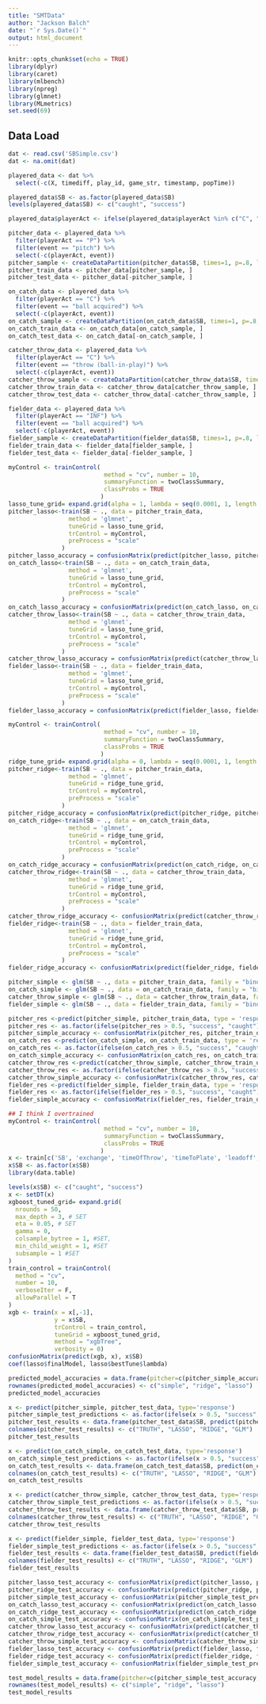 ---
title: "SMTData"
author: "Jackson Balch"
date: "`r Sys.Date()`"
output: html_document
---

```{r setup, include=FALSE}
knitr::opts_chunk$set(echo = TRUE)
library(dplyr)
library(caret)
library(mlbench)
library(npreg)
library(glmnet)
library(MLmetrics)
set.seed(69)
```

## Data Load
```{r DataLoad}
dat <- read.csv('SBSimple.csv')
dat <- na.omit(dat)
```

```{r dataManip}
playered_data <- dat %>%
  select(-c(X, timediff, play_id, game_str, timestamp, popTime))

playered_data$SB <- as.factor(playered_data$SB)
levels(playered_data$SB) <- c("caught", "success")

playered_data$playerAct <- ifelse(playered_data$playerAct %in% c("C", "P"), playered_data$playerAct, "INF")

pitcher_data <- playered_data %>%
  filter(playerAct == "P") %>% 
  filter(event == "pitch") %>%
  select(-c(playerAct, event))
pitcher_sample <- createDataPartition(pitcher_data$SB, times=1, p=.8, list=FALSE)
pitcher_train_data <- pitcher_data[pitcher_sample, ]
pitcher_test_data <- pitcher_data[-pitcher_sample, ]

on_catch_data <- playered_data %>%
  filter(playerAct == "C") %>%
  filter(event == "ball acquired") %>%
  select(-c(playerAct, event))
on_catch_sample <- createDataPartition(on_catch_data$SB, times=1, p=.8, list=FALSE)
on_catch_train_data <- on_catch_data[on_catch_sample, ]
on_catch_test_data <- on_catch_data[-on_catch_sample, ]

catcher_throw_data <- playered_data %>%
  filter(playerAct == "C") %>%
  filter(event == "throw (ball-in-play)") %>%
  select(-c(playerAct, event))
catcher_throw_sample <- createDataPartition(catcher_throw_data$SB, times=1, p=.8, list=FALSE)
catcher_throw_train_data <- catcher_throw_data[catcher_throw_sample, ]
catcher_throw_test_data <- catcher_throw_data[-catcher_throw_sample, ]

fielder_data <- playered_data %>%
  filter(playerAct == "INF") %>%
  filter(event == "ball acquired") %>%
  select(-c(playerAct, event))
fielder_sample <- createDataPartition(fielder_data$SB, times=1, p=.8, list=FALSE)
fielder_train_data <- fielder_data[fielder_sample, ]
fielder_test_data <- fielder_data[-fielder_sample, ]
```

```{r evented_lassos}
myControl <- trainControl(
                           method = "cv", number = 10,
                           summaryFunction = twoClassSummary,
                           classProbs = TRUE
                          )
lasso_tune_grid= expand.grid(alpha = 1, lambda = seq(0.0001, 1, length = 100))
pitcher_lasso<-train(SB ~ ., data = pitcher_train_data,
                 method = 'glmnet', 
                 tuneGrid = lasso_tune_grid,
                 trControl = myControl,
                 preProcess = "scale"
               )
pitcher_lasso_accuracy = confusionMatrix(predict(pitcher_lasso, pitcher_train_data), pitcher_train_data$SB)$overall['Accuracy']
on_catch_lasso<-train(SB ~ ., data = on_catch_train_data,
                 method = 'glmnet', 
                 tuneGrid = lasso_tune_grid,
                 trControl = myControl,
                 preProcess = "scale"
               )
on_catch_lasso_accuracy = confusionMatrix(predict(on_catch_lasso, on_catch_train_data), on_catch_train_data$SB)$overall['Accuracy']
catcher_throw_lasso<-train(SB ~ ., data = catcher_throw_train_data,
                 method = 'glmnet', 
                 tuneGrid = lasso_tune_grid,
                 trControl = myControl,
                 preProcess = "scale"
               )
catcher_throw_lasso_accuracy = confusionMatrix(predict(catcher_throw_lasso, catcher_throw_train_data), catcher_throw_train_data$SB)$overall['Accuracy']
fielder_lasso<-train(SB ~ ., data = fielder_train_data,
                 method = 'glmnet', 
                 tuneGrid = lasso_tune_grid,
                 trControl = myControl,
                 preProcess = "scale"
               )
fielder_lasso_accuracy = confusionMatrix(predict(fielder_lasso, fielder_train_data), fielder_train_data$SB)$overall['Accuracy']

```
```{r evented_ridge}
myControl <- trainControl(
                           method = "cv", number = 10,
                           summaryFunction = twoClassSummary,
                           classProbs = TRUE
                          )
ridge_tune_grid= expand.grid(alpha = 0, lambda = seq(0.0001, 1, length = 100))
pitcher_ridge<-train(SB ~ ., data = pitcher_train_data,
                 method = 'glmnet', 
                 tuneGrid = ridge_tune_grid,
                 trControl = myControl,
                 preProcess = "scale"
               )
pitcher_ridge_accuracy = confusionMatrix(predict(pitcher_ridge, pitcher_train_data), pitcher_train_data$SB)$overall['Accuracy']
on_catch_ridge<-train(SB ~ ., data = on_catch_train_data,
                 method = 'glmnet', 
                 tuneGrid = ridge_tune_grid,
                 trControl = myControl,
                 preProcess = "scale"
               )
on_catch_ridge_accuracy = confusionMatrix(predict(on_catch_ridge, on_catch_train_data), on_catch_train_data$SB)$overall['Accuracy']
catcher_throw_ridge<-train(SB ~ ., data = catcher_throw_train_data,
                 method = 'glmnet', 
                 tuneGrid = ridge_tune_grid,
                 trControl = myControl,
                 preProcess = "scale"
               )
catcher_throw_ridge_accuracy <- confusionMatrix(predict(catcher_throw_ridge, catcher_throw_train_data), catcher_throw_train_data$SB)$overall['Accuracy']
fielder_ridge<-train(SB ~ ., data = fielder_train_data,
                 method = 'glmnet', 
                 tuneGrid = ridge_tune_grid,
                 trControl = myControl,
                 preProcess = "scale"
               )
fielder_ridge_accuracy <- confusionMatrix(predict(fielder_ridge, fielder_train_data), fielder_train_data$SB)$overall['Accuracy']

```
```{r glm}

pitcher_simple <- glm(SB ~ ., data = pitcher_train_data, family = "binomial")
on_catch_simple <- glm(SB ~ ., data = on_catch_train_data, family = "binomial")
catcher_throw_simple <- glm(SB ~ ., data = catcher_throw_train_data, family = "binomial")
fielder_simple <- glm(SB ~ ., data = fielder_train_data, family = "binomial")

pitcher_res <-predict(pitcher_simple, pitcher_train_data, type = 'response')
pitcher_res <- as.factor(ifelse(pitcher_res > 0.5, "success", "caught"))
pitcher_simple_accuracy <- confusionMatrix(pitcher_res, pitcher_train_data$SB)$overall['Accuracy']
on_catch_res <-predict(on_catch_simple, on_catch_train_data, type = 'response')
on_catch_res <- as.factor(ifelse(on_catch_res > 0.5, "success", "caught"))
on_catch_simple_accuracy <- confusionMatrix(on_catch_res, on_catch_train_data$SB)$overall['Accuracy']
catcher_throw_res <-predict(catcher_throw_simple, catcher_throw_train_data, type = 'response')
catcher_throw_res <- as.factor(ifelse(catcher_throw_res > 0.5, "success", "caught"))
catcher_throw_simple_accuracy <- confusionMatrix(catcher_throw_res, catcher_throw_train_data$SB)$overall['Accuracy']
fielder_res <-predict(fielder_simple, fielder_train_data, type = 'response')
fielder_res <- as.factor(ifelse(fielder_res > 0.5, "success", "caught"))
fielder_simple_accuracy <- confusionMatrix(fielder_res, fielder_train_data$SB)$overall['Accuracy']

```

```{r xgboost}
## I think I overtrained
myControl <- trainControl(
                           method = "cv", number = 10,
                           summaryFunction = twoClassSummary,
                           classProbs = TRUE
                          )
x <- train[c('SB', 'exchange', 'timeOfThrow', 'timeToPlate', 'leadoff', 'rDist2B', 'maxSpeed', 'ball_x', 'ball_y', 'ball_z')]
x$SB <- as.factor(x$SB)
library(data.table)

levels(x$SB) <- c("caught", "success")
x <- setDT(x)
xgboost_tuned_grid= expand.grid(
  nrounds = 50,
  max_depth = 3, # SET
  eta = 0.05, # SET
  gamma = 0,
  colsample_bytree = 1, #SET,
  min_child_weight = 1, #SET
  subsample = 1 #SET
)
train_control = trainControl(
  method = "cv",
  number = 10,
  verboseIter = F,
  allowParallel = T
)
xgb <- train(x = x[,-1],
             y = x$SB,
             trControl = train_control,
             tuneGrid = xgboost_tuned_grid,
             method = "xgbTree",
             verbosity = 0)
confusionMatrix(predict(xgb, x), x$SB)
coef(lasso$finalModel, lasso$bestTune$lambda)

```

```{r model accuracies}
predicted_model_accuracies = data.frame(pitcher=c(pitcher_simple_accuracy, pitcher_ridge_accuracy, pitcher_lasso_accuracy), on_catch=c(on_catch_simple_accuracy, on_catch_ridge_accuracy, on_catch_lasso_accuracy), catcher_throw=c(catcher_throw_simple_accuracy, catcher_throw_ridge_accuracy, catcher_throw_lasso_accuracy), fielder=c(fielder_simple_accuracy, fielder_ridge_accuracy, fielder_lasso_accuracy))
rownames(predicted_model_accuracies) <- c("simple", "ridge", "lasso")
predicted_model_accuracies

```

```{r predicted_results}
x <- predict(pitcher_simple, pitcher_test_data, type='response')
pitcher_simple_test_predictions <- as.factor(ifelse(x > 0.5, "success", "caught"))
pitcher_test_results <- data.frame(pitcher_test_data$SB, predict(pitcher_lasso, pitcher_test_data), predict(pitcher_ridge, pitcher_test_data), pitcher_simple_test_predictions)
colnames(pitcher_test_results) <- c("TRUTH", "LASSO", "RIDGE", "GLM")
pitcher_test_results

x <- predict(on_catch_simple, on_catch_test_data, type='response')
on_catch_simple_test_predictions <- as.factor(ifelse(x > 0.5, "success", "caught"))
on_catch_test_results <- data.frame(on_catch_test_data$SB, predict(on_catch_lasso, on_catch_test_data), predict(on_catch_ridge, on_catch_test_data), on_catch_simple_test_predictions)
colnames(on_catch_test_results) <- c("TRUTH", "LASSO", "RIDGE", "GLM")
on_catch_test_results

x <- predict(catcher_throw_simple, catcher_throw_test_data, type='response')
catcher_throw_simple_test_predictions <- as.factor(ifelse(x > 0.5, "success", "caught"))
catcher_throw_test_results <- data.frame(catcher_throw_test_data$SB, predict(catcher_throw_lasso, catcher_throw_test_data), predict(catcher_throw_ridge, catcher_throw_test_data), catcher_throw_simple_test_predictions)
colnames(catcher_throw_test_results) <- c("TRUTH", "LASSO", "RIDGE", "GLM")
catcher_throw_test_results

x <- predict(fielder_simple, fielder_test_data, type='response')
fielder_simple_test_predictions <- as.factor(ifelse(x > 0.5, "success", "caught"))
fielder_test_results <- data.frame(fielder_test_data$SB, predict(fielder_lasso, fielder_test_data), predict(fielder_ridge, fielder_test_data), fielder_simple_test_predictions)
colnames(fielder_test_results) <- c("TRUTH", "LASSO", "RIDGE", "GLM")
fielder_test_results

pitcher_lasso_test_accuracy <- confusionMatrix(predict(pitcher_lasso, pitcher_test_data), pitcher_test_data$SB)$overall['Accuracy']
pitcher_ridge_test_accuracy <- confusionMatrix(predict(pitcher_ridge, pitcher_test_data), pitcher_test_data$SB)$overall['Accuracy']
pitcher_simple_test_accuracy <- confusionMatrix(pitcher_simple_test_predictions, pitcher_test_data$SB)$overall['Accuracy']
on_catch_lasso_test_accuracy <- confusionMatrix(predict(on_catch_lasso, on_catch_test_data), on_catch_test_data$SB)$overall['Accuracy']
on_catch_ridge_test_accuracy <- confusionMatrix(predict(on_catch_ridge, on_catch_test_data), on_catch_test_data$SB)$overall['Accuracy']
on_catch_simple_test_accuracy <- confusionMatrix(on_catch_simple_test_predictions, on_catch_test_data$SB)$overall['Accuracy']
catcher_throw_lasso_test_accuracy <- confusionMatrix(predict(catcher_throw_lasso, catcher_throw_test_data), catcher_throw_test_data$SB)$overall['Accuracy']
catcher_throw_ridge_test_accuracy <- confusionMatrix(predict(catcher_throw_ridge, catcher_throw_test_data), catcher_throw_test_data$SB)$overall['Accuracy']
catcher_throw_simple_test_accuracy <- confusionMatrix(catcher_throw_simple_test_predictions, catcher_throw_test_data$SB)$overall['Accuracy']
fielder_lasso_test_accuracy <- confusionMatrix(predict(fielder_lasso, fielder_test_data), fielder_test_data$SB)$overall['Accuracy']
fielder_ridge_test_accuracy <- confusionMatrix(predict(fielder_ridge, fielder_test_data), fielder_test_data$SB)$overall['Accuracy']
fielder_simple_test_accuracy <- confusionMatrix(fielder_simple_test_predictions, fielder_test_data$SB)$overall['Accuracy']

test_model_results = data.frame(pitcher=c(pitcher_simple_test_accuracy, pitcher_ridge_test_accuracy, pitcher_lasso_test_accuracy), on_catch=c(on_catch_simple_test_accuracy, on_catch_ridge_test_accuracy, on_catch_lasso_test_accuracy), catcher_throw=c(catcher_throw_simple_test_accuracy, catcher_throw_ridge_test_accuracy, catcher_throw_lasso_test_accuracy), fielder=c(fielder_simple_test_accuracy, fielder_ridge_test_accuracy, fielder_lasso_test_accuracy))
rownames(test_model_results) <- c("simple", "ridge", "lasso")
test_model_results
```
